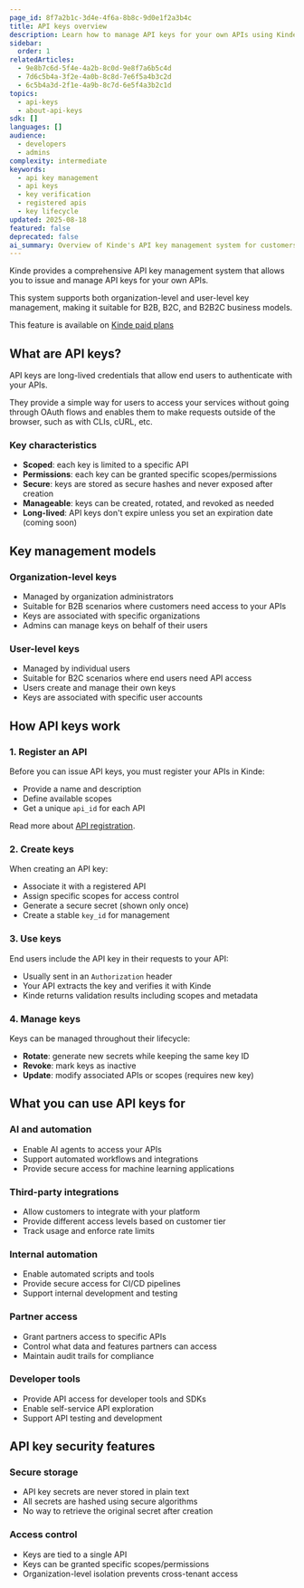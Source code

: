 ```yaml
---
page_id: 8f7a2b1c-3d4e-4f6a-8b8c-9d0e1f2a3b4c
title: API keys overview
description: Learn how to manage API keys for your own APIs using Kinde's API key management system
sidebar:
  order: 1
relatedArticles:
  - 9e8b7c6d-5f4e-4a2b-8c0d-9e8f7a6b5c4d
  - 7d6c5b4a-3f2e-4a0b-8c8d-7e6f5a4b3c2d
  - 6c5b4a3d-2f1e-4a9b-8c7d-6e5f4a3b2c1d
topics:
  - api-keys
  - about-api-keys
sdk: []
languages: []
audience:
  - developers
  - admins
complexity: intermediate
keywords:
  - api key management
  - api keys
  - key verification
  - registered apis
  - key lifecycle
updated: 2025-08-18
featured: false
deprecated: false
ai_summary: Overview of Kinde's API key management system for customers to issue and manage API keys for their own APIs.
---
```


Kinde provides a comprehensive API key management system that allows you to issue and manage API keys for your own APIs.

This system supports both organization-level and user-level key management, making it suitable for B2B, B2C, and B2B2C business models.

<Aside type="upgrade">

This feature is available on [Kinde paid plans](https://kinde.com/pricing/)

</Aside>

## What are API keys?

API keys are long-lived credentials that allow end users to authenticate with your APIs.

They provide a simple way for users to access your services without going through OAuth flows and enables them to make requests outside of the browser, such as with CLIs, cURL, etc.

### Key characteristics

- **Scoped**: each key is limited to a specific API
- **Permissions**: each key can be granted specific scopes/permissions
- **Secure**: keys are stored as secure hashes and never exposed after creation
- **Manageable**: keys can be created, rotated, and revoked as needed
- **Long-lived**: API keys don't expire unless you set an expiration date (coming soon)

## Key management models

### Organization-level keys

- Managed by organization administrators
- Suitable for B2B scenarios where customers need access to your APIs
- Keys are associated with specific organizations
- Admins can manage keys on behalf of their users

### User-level keys

- Managed by individual users
- Suitable for B2C scenarios where end users need API access
- Users create and manage their own keys
- Keys are associated with specific user accounts

## How API keys work

### 1. Register an API

Before you can issue API keys, you must register your APIs in Kinde:

- Provide a name and description
- Define available scopes
- Get a unique `api_id` for each API

Read more about [API registration](/developer-tools/your-apis/register-manage-apis/).

### 2. Create keys

When creating an API key:

- Associate it with a registered API
- Assign specific scopes for access control
- Generate a secure secret (shown only once)
- Create a stable `key_id` for management

### 3. Use keys

End users include the API key in their requests to your API:

- Usually sent in an `Authorization` header
- Your API extracts the key and verifies it with Kinde
- Kinde returns validation results including scopes and metadata

### 4. Manage keys

Keys can be managed throughout their lifecycle:

- **Rotate**: generate new secrets while keeping the same key ID
- **Revoke**: mark keys as inactive
- **Update**: modify associated APIs or scopes (requires new key)

## What you can use API keys for

### AI and automation

- Enable AI agents to access your APIs
- Support automated workflows and integrations
- Provide secure access for machine learning applications

### Third-party integrations

- Allow customers to integrate with your platform
- Provide different access levels based on customer tier
- Track usage and enforce rate limits

### Internal automation

- Enable automated scripts and tools
- Provide secure access for CI/CD pipelines
- Support internal development and testing

### Partner access

- Grant partners access to specific APIs
- Control what data and features partners can access
- Maintain audit trails for compliance

### Developer tools

- Provide API access for developer tools and SDKs
- Enable self-service API exploration
- Support API testing and development

## API key security features

### Secure storage

- API key secrets are never stored in plain text
- All secrets are hashed using secure algorithms
- No way to retrieve the original secret after creation

### Access control

- Keys are tied to a single API
- Keys can be granted specific scopes/permissions
- Organization-level isolation prevents cross-tenant access
